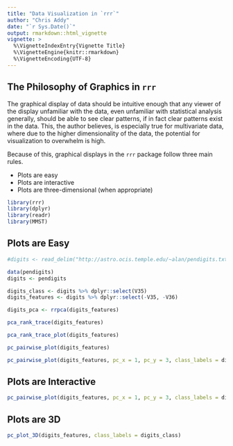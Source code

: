 ```yaml
---
title: "Data Visualization in `rrr`"
author: "Chris Addy"
date: "`r Sys.Date()`"
output: rmarkdown::html_vignette
vignette: >
  %\VignetteIndexEntry{Vignette Title}
  %\VignetteEngine{knitr::rmarkdown}
  %\VignetteEncoding{UTF-8}
---
```


## The Philosophy of Graphics in `rrr`

The graphical display of data should be intuitive enough that any viewer of the display unfamiliar with the data, even unfamiliar with statistical analysis generally, should be able to see clear patterns, if in fact clear patterns exist in the data. This, the author believes, is especially true for multivariate data, where due to the higher dimensionality of the data, the potential for visualization to overwhelm is high.

Because of this, graphical displays in the `rrr` package follow three main rules.

* Plots are easy
* Plots are interactive
* Plots are three-dimensional (when appropriate)

```r
library(rrr)
library(dplyr)
library(readr)
library(MMST)
```

## Plots are Easy

```r
#digits <- read_delim("http://astro.ocis.temple.edu/~alan/pendigits.txt", delim = " ", col_names = FALSE)

data(pendigits)
digits <- pendigits

digits_class <- digits %>% dplyr::select(V35)
digits_features <- digits %>% dplyr::select(-V35, -V36)

digits_pca <- rrpca(digits_features)

pca_rank_trace(digits_features)

pca_rank_trace_plot(digits_features)

pc_pairwise_plot(digits_features)

pc_pairwise_plot(digits_features, pc_x = 1, pc_y = 3, class_labels = digits_class)
```

## Plots are Interactive

```r
pc_pairwise_plot(digits_features, pc_x = 1, pc_y = 3, class_labels = digits_class, interactive = TRUE)
```

## Plots are 3D

```r
pc_plot_3D(digits_features, class_labels = digits_class)
```